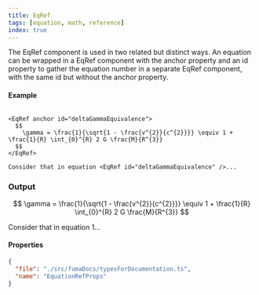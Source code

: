 ```yaml
---
title: EqRef
tags: [equation, math, reference]
index: true
---
```



The EqRef component is used in two related but distinct ways. An equation can be wrapped in a EqRef component with the anchor property and an id property to gather the equation number in a separate EqRef component, with the same id but without the anchor property.

#### Example

```mdx

<EqRef anchor id="deltaGammaEquivalence">
  $$
    \gamma = \frac{1}{\sqrt{1 - \frac{v^{2}}{c^{2}}}} \equiv 1 + \frac{1}{R} \int_{0}^{R} 2 G \frac{M}{R^{3}} 
  $$
</EqRef>

Consider that in equation <EqRef id="deltaGammaEquivalence" />...

```

### Output

$$
    \gamma = \frac{1}{\sqrt{1 - \frac{v^{2}}{c^{2}}}} \equiv 1 + \frac{1}{R} \int_{0}^{R} 2 G \frac{M}{R^{3}}
$$

Consider that in equation 1...


#### Properties

```json doc-gen:typescript
{
  "file": "./src/fumaDocs/typesForDocumentation.ts",
  "name": "EquationRefProps"
}
```
